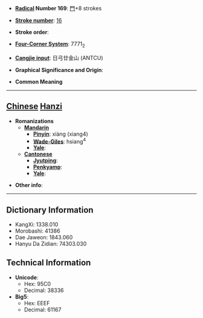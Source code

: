 * '''[[Wiktionary:Chinese radical index| Radical]] Number 169''': [[Wiktionary:Chinese radical index 門|門]]+8 strokes

* '''[[Wiktionary:Chinese total strokes index|Stroke number]]''': [[Wiktionary:Chinese total strokes index 16|16]]

* '''Stroke order''': 

* '''[[Wiktionary:Chinese four corner index|Four-Corner System]]''': 7771<sub>2</sub>

* '''[[Wiktionary:Chinese Cangjie index|Cangjie input]]''': 日弓廿金山 (ANTCU)

* '''Graphical Significance and Origin''': 

* '''Common Meaning'''

----

== [[Chinese]] [[Hanzi]] ==

* '''Romanizations'''
** '''[[Mandarin]]'''
*** '''[[Pinyin]]''': xiàng (xiang4)
*** '''[[Wade-Giles]]''': hsiang<sup>4</sup>
*** '''[[Yale]]''': 
** '''[[Cantonese]]'''
*** '''[[Jyutping]]''':
*** '''[[Penkyamp]]''': 
*** '''[[Yale]]''': 

* '''Other info''': 

----

== Dictionary Information ==

* KangXi: 1338.010
* Morobashi: 41386
* Dae Jaweon: 1843.060
* Hanyu Da Zidian: 74303.030

== Technical Information ==

* '''Unicode''':
** Hex: 95C0
** Decimal: 38336
* '''Big5''':
** Hex: EEEF
** Decimal: 61167